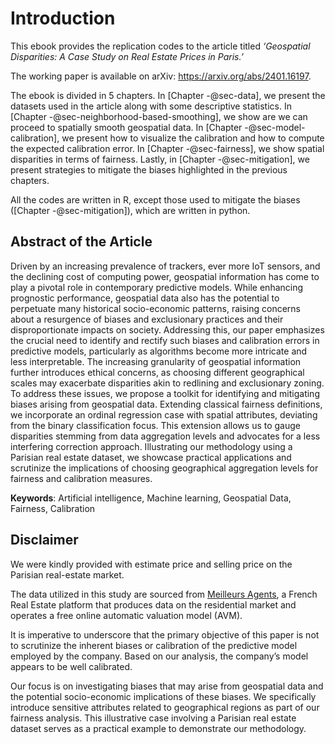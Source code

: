 # Introduction {.unnumbered}

This ebook provides the replication codes to the article titled _'Geospatial Disparities: A Case Study on Real Estate Prices in Paris.'_

The working paper is available on arXiv: <https://arxiv.org/abs/2401.16197>.

The ebook is divided in 5 chapters. In [Chapter -@sec-data], we present the datasets used in the article along with some descriptive statistics. In [Chapter -@sec-neighborhood-based-smoothing], we show are we can proceed to spatially smooth geospatial data. In [Chapter -@sec-model-calibration], we present how to visualize the calibration and how to compute the expected calibration error. In [Chapter -@sec-fairness], we show spatial disparities in terms of fairness. Lastly, in [Chapter -@sec-mitigation], we present strategies to mitigate the biases highlighted in the previous chapters.


::: {.callout-note}

All the codes are written in R, except those used to mitigate the biases ([Chapter -@sec-mitigation]), which are written in python.


:::

## Abstract of the Article

Driven by an increasing prevalence of trackers, ever more IoT sensors, and the declining cost of computing power, geospatial information has come to play a pivotal role in contemporary predictive models. While enhancing prognostic performance, geospatial data also has the potential to perpetuate many historical socio-economic patterns, raising concerns about a resurgence of biases and exclusionary practices and their disproportionate impacts on society. Addressing this, our paper emphasizes the crucial need to identify and rectify such biases and calibration errors in predictive models, particularly as algorithms become more intricate and less interpretable. The increasing granularity of geospatial information further introduces ethical concerns, as choosing different geographical scales may exacerbate disparities akin to redlining and exclusionary zoning. To address these issues, we propose a toolkit for identifying and mitigating biases arising from geospatial data. Extending classical fairness definitions, we incorporate an ordinal regression case with spatial attributes, deviating from the binary classification focus. This extension allows us to gauge disparities stemming from data aggregation levels and advocates for a less interfering correction approach. Illustrating our methodology using a Parisian real estate dataset, we showcase practical applications and scrutinize the implications of choosing geographical aggregation levels for fairness and calibration measures.

**Keywords**: Artificial intelligence, Machine learning, Geospatial Data, Fairness, Calibration


::: {.callout-warning}

## Disclaimer

We were kindly provided with estimate price and selling price on the Parisian real-estate market.

The data utilized in this study are sourced from [Meilleurs Agents](https://www.meilleursagents.com/), a French Real Estate platform that produces data on the residential market and operates a free online automatic valuation model (AVM).

It is imperative to underscore that the primary objective of this paper is not to scrutinize the inherent biases or calibration of the predictive model employed by the company. Based on our analysis, the company's model appears to be well calibrated.

Our focus is on investigating biases that may arise from geospatial data and the potential socio-economic implications of these biases. We specifically introduce sensitive attributes related to geographical regions as part of our fairness analysis. This illustrative case involving a Parisian real estate dataset serves as a practical example to demonstrate our methodology.

:::